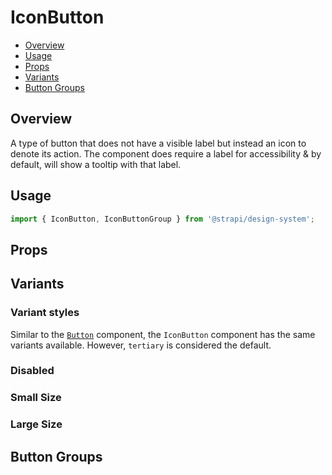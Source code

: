 

<Meta of={IconButtonStories} />

# IconButton

- [Overview](#overview)
- [Usage](#usage)
- [Props](#props)
- [Variants](#variants)
- [Button Groups](#button-groups)

## Overview

A type of button that does not have a visible label but instead an icon to denote its action. The component does
require a label for accessibility & by default, will show a tooltip with that label.

<ViewSource path="components/IconButton" />

## Usage

```js
import { IconButton, IconButtonGroup } from '@strapi/design-system';
```

<Canvas of={IconButtonStories.Base} />

## Props

<TypeTable of={IconButton} />

## Variants

### Variant styles

Similar to the [`Button`](../?path=/docs/components-button--docs) component, the `IconButton` component has the same
variants available. However, `tertiary` is considered the default.

<Canvas of={IconButtonStories.AllVariants} />

### Disabled

<Canvas of={IconButtonStories.Disabled} />

### Small Size

<Canvas of={IconButtonStories.SizeSmall} />

### Large Size

<Canvas of={IconButtonStories.SizeLarge} />

## Button Groups

<Canvas of={IconButtonStories.Group} />
